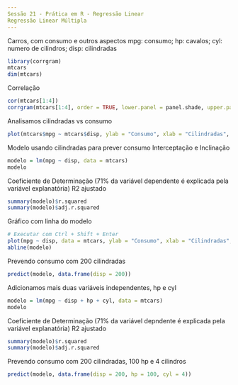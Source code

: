 ```yaml
---
Sessão 21 - Prática em R - Regressão Linear
Regressão Linear Múltipla
---
```


Carros, com consumo e outros aspectos
mpg: consumo; hp: cavalos; cyl: numero de cilindros; disp: cilindradas
```r
library(corrgram)
mtcars
dim(mtcars)
```

Correlação
```r
cor(mtcars[1:4])
corrgram(mtcars[1:4], order = TRUE, lower.panel = panel.shade, upper.panel = panel.pie, text.panel = panel.txt, main = "Carros")
```

Analisamos cilindradas vs consumo
```r
plot(mtcars$mpg ~ mtcars$disp, ylab = "Consumo", xlab = "Cilindradas", main = "Carros")
```

Modelo usando cilindradas para prever consumo
Interceptação e Inclinação
```r
modelo = lm(mpg ~ disp, data = mtcars)
modelo
```

Coeficiente de Determinação (71% da variável dependente é explicada pela variável explanatória)
R2 ajustado
```r
summary(modelo)$r.squared
summary(modelo)$adj.r.squared
```

Gráfico com linha do modelo
```r
# Executar com Ctrl + Shift + Enter
plot(mpg ~ disp, data = mtcars, ylab = "Consumo", xlab = "Cilindradas", main = "Carros")
abline(modelo)
```

Prevendo consumo com 200 cilindradas
```r
predict(modelo, data.frame(disp = 200))
```

Adicionamos mais duas variáveis independentes, hp e cyl
```r
modelo = lm(mpg ~ disp + hp + cyl, data = mtcars)
modelo
```

Coeficiente de Determinação (71% da variável depndente é explicada pela variável explanatória)
R2 ajustado
```r
summary(modelo)$r.squared
summary(modelo)$adj.r.squared
```

Prevendo consumo com 200 cilindradas, 100 hp e 4 cilindros
```r
predict(modelo, data.frame(disp = 200, hp = 100, cyl = 4))
```



























